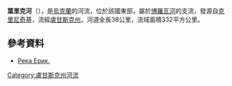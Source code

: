 '''葉里克河'''（{{lang-uk|Єрик}}），是[[烏克蘭|烏克蘭]]的河流，位於該國東部，屬於[[博羅瓦河|博羅瓦河]]的支流，發源自[[克里尼奇基_(舊別利斯克區)|克里尼奇基]]，流經[[盧甘斯克州|盧甘斯克州]]，河道全長38公里，流域面積332平方公里。

==參考資料==
* {{ref-ru}} [http://sever.lg.ua/reka-erik Река Ерик.] {{Wayback|url=http://sever.lg.ua/reka-erik |date=20200923222809 }}

{{DEFAULTSORT:Єрик (річка)}}
[[Category:盧甘斯克州河流|Category:盧甘斯克州河流]]


{{Ukraine-river-stub}}